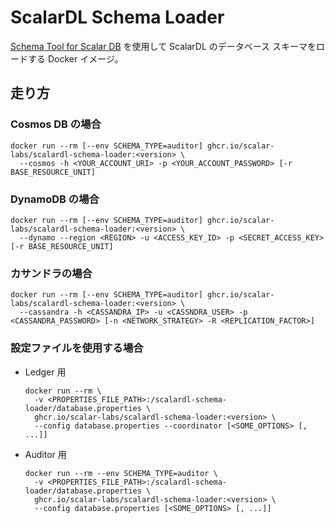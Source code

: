 # ScalarDL Schema Loader


<TranslationBanner />

[Schema Tool for Scalar DB](https://scalardb.scalar-labs.com/docs/latest/schema-loader) を使用して ScalarDL のデータベース スキーマをロードする Docker イメージ。

## 走り方

### Cosmos DB の場合

```console
docker run --rm [--env SCHEMA_TYPE=auditor] ghcr.io/scalar-labs/scalardl-schema-loader:<version> \
  --cosmos -h <YOUR_ACCOUNT_URI> -p <YOUR_ACCOUNT_PASSWORD> [-r BASE_RESOURCE_UNIT]
```

### DynamoDB の場合

```console
docker run --rm [--env SCHEMA_TYPE=auditor] ghcr.io/scalar-labs/scalardl-schema-loader:<version> \
  --dynamo --region <REGION> -u <ACCESS_KEY_ID> -p <SECRET_ACCESS_KEY> [-r BASE_RESOURCE_UNIT]
```

### カサンドラの場合

```console
docker run --rm [--env SCHEMA_TYPE=auditor] ghcr.io/scalar-labs/scalardl-schema-loader:<version> \
  --cassandra -h <CASSANDRA_IP> -u <CASSNDRA_USER> -p <CASSANDRA_PASSWORD> [-n <NETWORK_STRATEGY> -R <REPLICATION_FACTOR>]
```

### 設定ファイルを使用する場合

* Ledger 用
  ```console
  docker run --rm \
    -v <PROPERTIES_FILE_PATH>:/scalardl-schema-loader/database.properties \
    ghcr.io/scalar-labs/scalardl-schema-loader:<version> \
    --config database.properties --coordinator [<SOME_OPTIONS> [, ...]]
  ```

* Auditor 用
  ```console
  docker run --rm --env SCHEMA_TYPE=auditor \
    -v <PROPERTIES_FILE_PATH>:/scalardl-schema-loader/database.properties \
    ghcr.io/scalar-labs/scalardl-schema-loader:<version> \
    --config database.properties [<SOME_OPTIONS> [, ...]]
  ```
